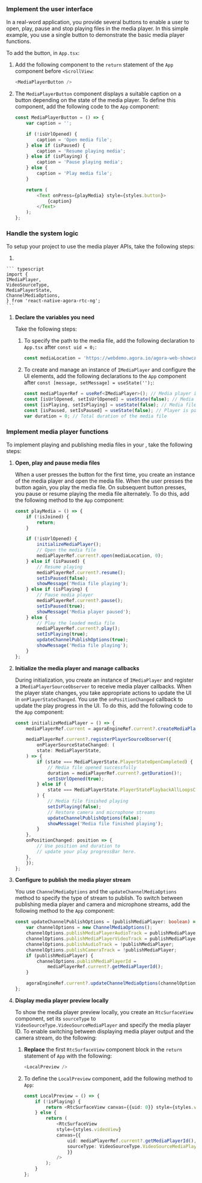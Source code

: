 <PlatformWrapper platform="react-native">
        
### Implement the user interface

In a real-word application, you provide several buttons to enable a user to open, play, pause and stop playing files in the media player. In this simple example, you use a single button to demonstrate the basic media player functions. 

To add the button, in `App.tsx`:

1. Add the following component to the `return` statement of the `App` component before `<ScrollView`:
    ``` typescript
    <MediaPlayerButton />
    ```

1. The `MediaPlayerButton` component displays a suitable caption on a button depending on the state of the media player. To define this component, add the following code to the `App` component:

    ``` typescript
    const MediaPlayerButton = () => {
        var caption = '';

        if (!isUrlOpened) {
            caption = 'Open media file';
        } else if (isPaused) {
            caption = 'Resume playing media';
        } else if (isPlaying) {
            caption = 'Pause playing media';
        } else {
            caption = 'Play media file';
        }

        return (
            <Text onPress={playMedia} style={styles.button}>
                {caption}
            </Text>
        );
    };
    ```

### Handle the system logic

To setup your project to use the media player APIs, take the following steps:

1. 

    ``` typescript
    import {
    IMediaPlayer,
    VideoSourceType,
    MediaPlayerState,
    ChannelMediaOptions,
    } from 'react-native-agora-rtc-ng';
    ```

1. **Declare the variables you need**

    Take the following steps:
    
    1. To specify the path to the media file, add the following declaration to `App.tsx` after `const uid = 0;`:

        ``` typescript
        const mediaLocation = 'https://webdemo.agora.io/agora-web-showcase/examples/Agora-Custom-VideoSource-Web/assets/sample.mp4';
        ```
    
    1. To create and manage an instance of `IMediaPlayer` and configure the UI elements, add the following declarations to the `App` component after `const [message, setMessage] = useState('');`:

        ``` typescript
        const mediaPlayerRef = useRef<IMediaPlayer>(); // Media player instance
        const [isUrlOpened, setIsUrlOpened] = useState(false); // Media file has been opened
        const [isPlaying, setIsPlaying] = useState(false); // Media file is playing
        const [isPaused, setIsPaused] = useState(false); // Player is paused
        var duration = 0; // Total duration of the media file
        ```

### Implement media player functions

To implement playing and publishing media files in your <Vpl k="CLIENT" />, take the following steps:

1.  **Open, play and pause media files**

    When a user presses the button for the first time, you create an instance of the media player and open the media file. When the user presses the button again, you play the media file. On subsequent button presses, you pause or resume playing the media file alternately. To do this, add the following method to the `App` component:

    ``` typescript
    const playMedia = () => {
        if (!isJoined) {
            return;
        }

        if (!isUrlOpened) {
            initializeMediaPlayer();
            // Open the media file
            mediaPlayerRef.current?.open(mediaLocation, 0);
        } else if (isPaused) {
            // Resume playing
            mediaPlayerRef.current?.resume();
            setIsPaused(false);
            showMessage('Media file playing');
        } else if (isPlaying) {
            // Pause media player
            mediaPlayerRef.current?.pause();
            setIsPaused(true);
            showMessage('Media player paused');
        } else {
            // Play the loaded media file
            mediaPlayerRef.current?.play();
            setIsPlaying(true);
            updateChannelPublishOptions(true);
            showMessage('Media file playing');
        }
    };
    ```

1.  **Initialize the media player and manage callbacks**

    During initialization, you create an instance of `IMediaPlayer` and register a `IMediaPlayerSourceObserver` to receive media player callbacks. When the player state changes, you take appropriate actions to update the UI in `onPlayerStateChanged`. You use the `onPositionChanged` callback to update the play progress in the UI. To do this, add the following code to the `App` component:

    ``` typescript
    const initializeMediaPlayer = () => {
        mediaPlayerRef.current = agoraEngineRef.current?.createMediaPlayer();

        mediaPlayerRef.current?.registerPlayerSourceObserver({
            onPlayerSourceStateChanged: (
            state: MediaPlayerState,
        ) => {
            if (state === MediaPlayerState.PlayerStateOpenCompleted) {
                // Media file opened successfully
                duration = mediaPlayerRef.current?.getDuration()!;
                setIsUrlOpened(true);
            } else if (
                state === MediaPlayerState.PlayerStatePlaybackAllLoopsCompleted
            ) {
                // Media file finished playing
                setIsPlaying(false);
                // Restore camera and microphone streams
                updateChannelPublishOptions(false);
                showMessage('Media file finished playing');
            }
        },
        onPositionChanged: position => {
            // Use position and duration to
            // update your play progressBar here.
        },
        });
    };
    ```

1.  **Configure <Vg k="ENGINE" /> to publish the media player stream**

    You use `ChannelMediaOptions` and the `updateChannelMediaOptions` method to specify the type of stream to publish. To switch between publishing media player and camera and microphone streams, add the following method to the `App` component:

    ``` typescript
    const updateChannelPublishOptions = (publishMediaPlayer: boolean) => {
        var channelOptions = new ChannelMediaOptions();
        channelOptions.publishMediaPlayerAudioTrack = publishMediaPlayer;
        channelOptions.publishMediaPlayerVideoTrack = publishMediaPlayer;
        channelOptions.publishAudioTrack = !publishMediaPlayer;
        channelOptions.publishCameraTrack = !publishMediaPlayer;
        if (publishMediaPlayer) {
            channelOptions.publishMediaPlayerId =
                mediaPlayerRef.current?.getMediaPlayerId();
        }

        agoraEngineRef.current?.updateChannelMediaOptions(channelOptions);
    };
    ```

1.  **Display media player preview locally**

    To show the media player preview locally, you create an `RtcSurfaceView` component, set its `sourceType` to `VideoSourceType.VideoSourceMediaPlayer` and specify the media player ID. To enable switching between displaying media player output and the camera stream, do the following:
    
    1. **Replace** the first `RtcSurfaceView` component block in the `return` statement of `App` with the following:

        ``` typescript
        <LocalPreview />
        ```
    1. To define the `LocalPreview` component, add the following method to `App`:

        ``` typescript
        const LocalPreview = () => {
            if (!isPlaying) {
                return <RtcSurfaceView canvas={{uid: 0}} style={styles.videoView} />;
            } else {
                return (
                    <RtcSurfaceView
                    style={styles.videoView}
                    canvas={{
                        uid: mediaPlayerRef.current?.getMediaPlayerId(),
                        sourceType: VideoSourceType.VideoSourceMediaPlayer,
                        }}
                    />
                );
            }
        };
        ```

</PlatformWrapper>
